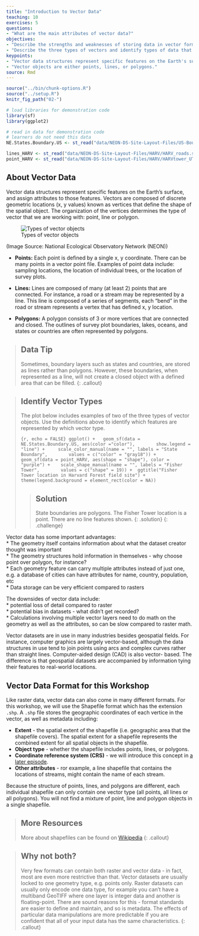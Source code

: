 ```yaml
---
title: "Introduction to Vector Data"
teaching: 10
exercises: 5
questions:
- "What are the main attributes of vector data?"
objectives:
- "Describe the strengths and weaknesses of storing data in vector format."
- "Describe the three types of vectors and identify types of data that would be stored in each."
keypoints:
- "Vector data structures represent specific features on the Earth's surface along with attributes of those features."
- "Vector objects are either points, lines, or polygons."
source: Rmd
---
```


```r
source("../bin/chunk-options.R")
source("../setup.R")
knitr_fig_path("02-")
```

```r
# load libraries for demonstration code
library(sf)
library(ggplot2)

# read in data for demonstration code
# learners do not need this data
NE.States.Boundary.US <- st_read("data/NEON-DS-Site-Layout-Files/US-Boundary-Layers/Boundary-US-State-NEast.shp")

lines_HARV <- st_read("data/NEON-DS-Site-Layout-Files/HARV/HARV_roads.shp")
point_HARV <- st_read("data/NEON-DS-Site-Layout-Files/HARV/HARVtower_UTM18N.shp")
```

## About Vector Data

Vector data structures represent specific features on the Earth's
surface, and
assign attributes to those features. Vectors are composed of discrete
geometric locations (x, y
values) known as
vertices that define the shape of the spatial object. The organization
of the vertices determines the type of vector that we are working
with: point, line or polygon.

![Types of vector objects](../images/dc-spatial-vector/pnt_line_poly.png)

(Image Source: National Ecological Observatory Network (NEON))

* **Points:** Each point is defined by a single x, y coordinate.
There can be many points in a vector point file. Examples of point data include:
sampling locations, the location of individual trees, or the location of
survey plots.

* **Lines:** Lines are composed of many (at least 2) points that
are connected. For instance, a road or a stream may be represented by a
line. This
line is composed of a series of segments, each "bend" in the road or
stream
represents a vertex that has defined x, y location.

* **Polygons:** A polygon consists of 3 or more vertices that are 
connected and closed. The outlines of survey plot boundaries, lakes,
oceans, and states or
countries are often represented by polygons. 

> ## Data Tip
> Sometimes, boundary layers such as
>  states and countries, are stored as lines rather than polygons. However, these
> boundaries, when represented as a line, will not create a closed object with a defined area that can be filled.
{: .callout}

> ## Identify Vector Types
> 
> The plot below includes examples of two of the three types of vector
> objects. Use the definitions above to identify which features
> are represented by which vector type.
> 
> ```{r, echo = FALSE}
> ggplot() +
>   geom_sf(data = NE.States.Boundary.US, aes(color ="color"), 
>       show.legend = "line") +
>     scale_color_manual(name = "", labels = "State Boundary", 
>       values = c("color" = "gray18")) +
>  geom_sf(data = point_HARV, aes(shape = "shape"), color = 
>     "purple") +
>    scale_shape_manual(name = "", labels = "Fisher Tower", 
>       values = c("shape" = 19)) +
>  ggtitle("Fisher Tower location in Harvard Forest field site") + 
>    theme(legend.background = element_rect(color = NA)) 
> ```
> 
> > ## Solution
> >
> > State boundaries are polygons. The Fisher Tower location is
> > a point. There are no line features shown. 
> {: .solution}
{: .challenge}

Vector data has some important advantages:  
  * The geometry itself contains information about what the dataset creator thought was important  
  * The geometry structures hold information in themselves - why choose point over polygon, for instance?  
  * Each geometry feature can carry multiple attributes instead of just one, e.g. a database of cities can have attributes for name, country, population, etc  
  * Data storage can be very efficient compared to rasters  
  
The downsides of vector data include:  
  * potential loss of detail compared to raster  
  * potential bias in datasets - what didn't get recorded?  
  * Calculations involving multiple vector layers need to do math on the geometry as well as the attributes, so can be slow compared to raster math.

Vector datasets are in use in many industries besides geospatial fields. For instance, computer
graphics are largely vector-based, although the data structures in use tend to join points using
arcs and complex curves rather than straight lines. Computer-aided design (CAD) is also vector-
based. The difference is that geospatial datasets are accompanied by information tying
their features to real-world locations.

## Vector Data Format for this Workshop

Like raster data, vector data can also come in many 
different formats. For this workshop, we will use the Shapefile
format which has the extension `.shp`. A `.shp` file stores 
the geographic coordinates of each vertice in the vector, 
as well as metadata including: 

* **Extent** - the spatial extent of the shapefile (i.e. geographic
area that the shapefile covers). The spatial extent for a shapefile
represents the combined extent for all spatial objects in the
shapefile.
* **Object type** - whether the shapefile includes points, lines, 
or polygons.
* **Coordinate reference system (CRS)** - we will introduce this concept in [a later episode](({{ base.url }}/03-crs/)).
* **Other attributes** - ror example, a line shapefile that contains
the locations of
streams, might contain the name of each stream. 

Because the structure of points, lines, and polygons are different, each
individual shapefile can only contain one vector type (all points, all lines
or all polygons). You will not find a mixture of point, line and polygon
objects in a single shapefile.

> ## More Resources
> More about shapefiles can be found on [Wikipedia](https://en.wikipedia.org/wiki/Shapefile)
{: .callout}

> ## Why not both?  
> Very few formats can contain both raster and vector data - in
> fact, most are even more restrictive
> than that. Vector datasets are usually locked to one geometry
> type, e.g. points only. Raster
> datasets can usually only encode one data type, for example you
> can't have a multiband GeoTIFF
> where one layer is integer data and another is floating-point. 
> There are sound reasons for this - format standards are easier to
> define and maintain, and so is
> metadata. The effects of particular data manipulations are more
> predictable if you are confident
> that all of your input data has the same characteristics.
{: .callout}
